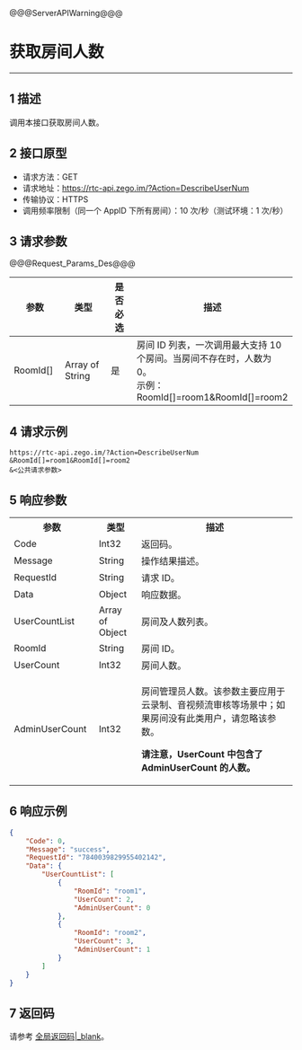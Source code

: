 @@@ServerAPIWarning@@@

# 获取房间人数

---

## 1 描述

调用本接口获取房间人数。


## 2 接口原型

- 请求方法：GET
- 请求地址：https://rtc-api.zego.im/?Action=DescribeUserNum
- 传输协议：HTTPS
- 调用频率限制（同一个 AppID 下所有房间）：10 次/秒（测试环境：1 次/秒）

## 3 请求参数

@@@Request_Params_Des@@@

<table>
<colgroup>
<col style="width: 20%">
<col style="width: 25%">
<col style="width: 15%">
<col style="width: 40%">
</colgroup>
<thead>
  <tr>
    <th>参数</th>
    <th>类型</th>
    <th>是否必选</th>
    <th>描述</th>
  </tr>
</thead>
<tbody>
  <tr>
    <td>RoomId[]</td>
    <td>Array of String</td>
    <td>是</td>
    <td>房间 ID 列表，一次调用最大支持 10 个房间。当房间不存在时，人数为 0。<br>示例：RoomId[]=room1&RoomId[]=room2</td>
  </tr>
</tbody>
</table>


## 4 请求示例

```
https://rtc-api.zego.im/?Action=DescribeUserNum
&RoomId[]=room1&RoomId[]=room2
&<公共请求参数>
```

## 5 响应参数


<table class="collapsible-table" >
  <colgroup>
    <col style="width: 30%">
    <col style="width: 15%">
    <col style="width: 55%">
  </colgroup>
<tbody><tr data-row-level="1">
<th>参数</th>
<th>类型</th>
<th>描述</th>
</tr>
<tr data-row-level="2">
<td>Code</td>
<td>Int32</td>
<td>返回码。</td>
</tr>
<tr data-row-level="3">
<td>Message</td>
<td>String</td>
<td>操作结果描述。</td>
</tr>
<tr data-row-level="4">
<td>RequestId</td>
<td>String</td>
<td>请求 ID。</td>
</tr>
<tr data-row-level="5" data-row-child="true">
<td>Data</td>
<td>Object</td>
<td>响应数据。</td>
</tr>
<tr data-row-level="5-1" data-row-child="true">
<td>UserCountList</td>
<td>Array of Object</td>
<td>房间及人数列表。</td>
</tr>
<tr data-row-level="5-1-1">
<td>RoomId</td>
<td>String</td>
<td>房间 ID。</td>
</tr>
<tr data-row-level="5-1-2">
<td>UserCount</td>
<td>Int32</td>
<td>房间人数。</td>
</tr>
<tr data-row-level="5-1-3">
<td>AdminUserCount</td>
<td>Int32</td>
<td><p>房间管理员人数。该参数主要应用于云录制、音视频流审核等场景中；如果房间没有此类用户，请忽略该参数。</p><p><b>请注意，UserCount 中包含了 AdminUserCount 的人数。</b></p></td>
</tr>
</tbody></table>


## 6 响应示例

```json
{
    "Code": 0,
    "Message": "success",
    "RequestId": "7840039829955402142",
    "Data": {
        "UserCountList": [
            {
                "RoomId": "room1",
                "UserCount": 2,
                "AdminUserCount": 0
            },
            {
                "RoomId": "room2",
                "UserCount": 3,
                "AdminUserCount": 1
            }
        ]
    }
}
```

## 7 返回码

请参考 [全局返回码\|_blank](!Return_Codes/Return_Codes)。
